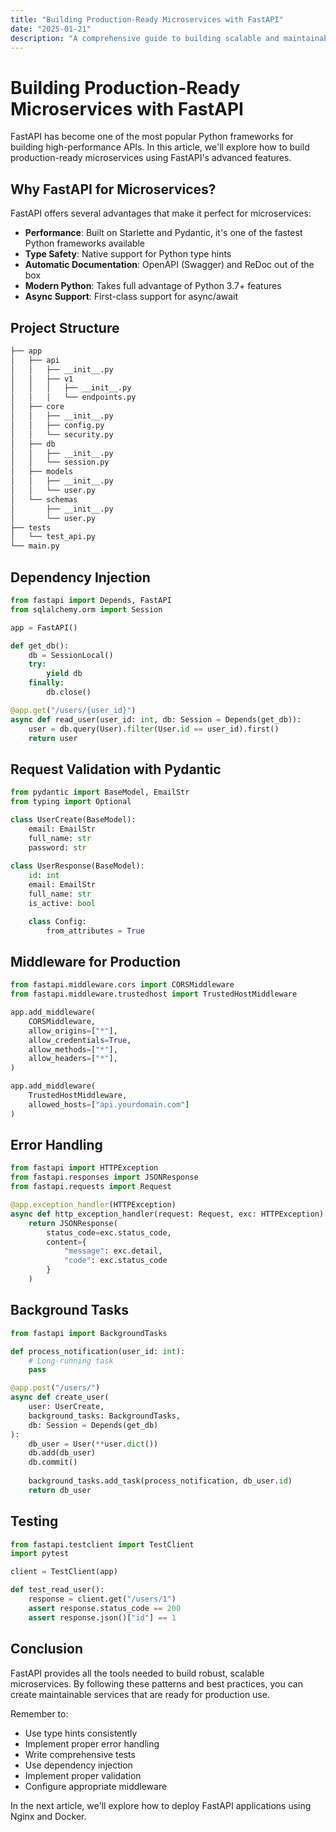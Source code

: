 ```yaml
---
title: "Building Production-Ready Microservices with FastAPI"
date: "2025-01-21"
description: "A comprehensive guide to building scalable and maintainable microservices using FastAPI"
---
```


# Building Production-Ready Microservices with FastAPI

FastAPI has become one of the most popular Python frameworks for building high-performance APIs. In this article, we'll explore how to build production-ready microservices using FastAPI's advanced features.

## Why FastAPI for Microservices?

FastAPI offers several advantages that make it perfect for microservices:

- **Performance**: Built on Starlette and Pydantic, it's one of the fastest Python frameworks available
- **Type Safety**: Native support for Python type hints
- **Automatic Documentation**: OpenAPI (Swagger) and ReDoc out of the box
- **Modern Python**: Takes full advantage of Python 3.7+ features
- **Async Support**: First-class support for async/await

## Project Structure

```bash showLineNumbers title="Project Structure"
├── app
│   ├── api
│   │   ├── __init__.py
│   │   ├── v1
│   │   │   ├── __init__.py
│   │   │   └── endpoints.py
│   ├── core
│   │   ├── __init__.py
│   │   ├── config.py
│   │   └── security.py
│   ├── db
│   │   ├── __init__.py
│   │   └── session.py
│   ├── models
│   │   ├── __init__.py
│   │   └── user.py
│   └── schemas
│       ├── __init__.py
│       └── user.py
├── tests
│   └── test_api.py
└── main.py
```

## Dependency Injection

```python showLineNumbers title="app/api/dependencies.py"
from fastapi import Depends, FastAPI
from sqlalchemy.orm import Session

app = FastAPI()

def get_db():
    db = SessionLocal()
    try:
        yield db
    finally:
        db.close()

@app.get("/users/{user_id}")
async def read_user(user_id: int, db: Session = Depends(get_db)):
    user = db.query(User).filter(User.id == user_id).first()
    return user
```

## Request Validation with Pydantic

```python showLineNumbers title="app/schemas/user.py"
from pydantic import BaseModel, EmailStr
from typing import Optional

class UserCreate(BaseModel):
    email: EmailStr
    full_name: str
    password: str
    
class UserResponse(BaseModel):
    id: int
    email: EmailStr
    full_name: str
    is_active: bool

    class Config:
        from_attributes = True
```

## Middleware for Production

```python showLineNumbers title="app/core/middleware.py"
from fastapi.middleware.cors import CORSMiddleware
from fastapi.middleware.trustedhost import TrustedHostMiddleware

app.add_middleware(
    CORSMiddleware,
    allow_origins=["*"],
    allow_credentials=True,
    allow_methods=["*"],
    allow_headers=["*"],
)

app.add_middleware(
    TrustedHostMiddleware, 
    allowed_hosts=["api.yourdomain.com"]
)
```

## Error Handling

```python showLineNumbers title="app/core/errors.py"
from fastapi import HTTPException
from fastapi.responses import JSONResponse
from fastapi.requests import Request

@app.exception_handler(HTTPException)
async def http_exception_handler(request: Request, exc: HTTPException):
    return JSONResponse(
        status_code=exc.status_code,
        content={
            "message": exc.detail,
            "code": exc.status_code
        }
    )
```

## Background Tasks

```python showLineNumbers title="app/api/tasks.py"
from fastapi import BackgroundTasks

def process_notification(user_id: int):
    # Long-running task
    pass

@app.post("/users/")
async def create_user(
    user: UserCreate, 
    background_tasks: BackgroundTasks,
    db: Session = Depends(get_db)
):
    db_user = User(**user.dict())
    db.add(db_user)
    db.commit()
    
    background_tasks.add_task(process_notification, db_user.id)
    return db_user
```

## Testing

```python showLineNumbers title="tests/test_api.py"
from fastapi.testclient import TestClient
import pytest

client = TestClient(app)

def test_read_user():
    response = client.get("/users/1")
    assert response.status_code == 200
    assert response.json()["id"] == 1
```

## Conclusion

FastAPI provides all the tools needed to build robust, scalable microservices. By following these patterns and best practices, you can create maintainable services that are ready for production use.

Remember to:
- Use type hints consistently
- Implement proper error handling
- Write comprehensive tests
- Use dependency injection
- Implement proper validation
- Configure appropriate middleware

In the next article, we'll explore how to deploy FastAPI applications using Nginx and Docker. 